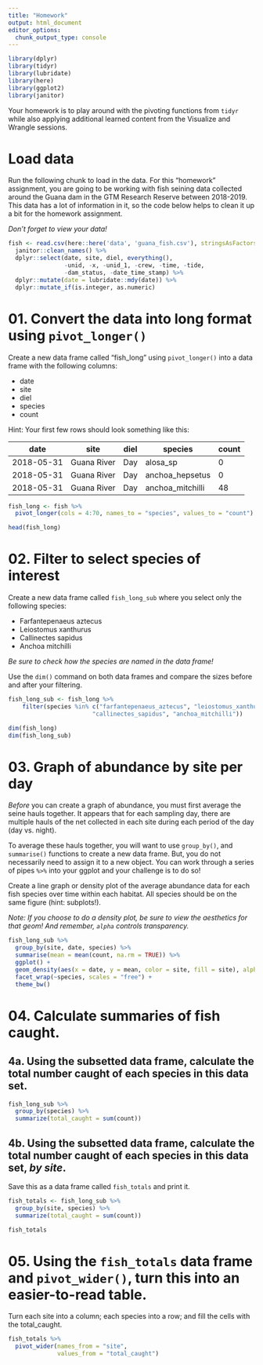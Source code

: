 ```yaml
---
title: "Homework"
output: html_document
editor_options: 
  chunk_output_type: console
---
```


```r
library(dplyr)
library(tidyr)
library(lubridate)
library(here)
library(ggplot2)
library(janitor)
```

Your homework is to play around with the pivoting functions from `tidyr` while also applying additional learned content from the Visualize and Wrangle sessions.

# Load data 

Run the following chunk to load in the data. For this "homework" assignment, you are going to be working with fish seining data collected around the Guana dam in the GTM Research Reserve between 2018-2019. This data has a lot of information in it, so the code below helps to clean it up a bit for the homework assignment.

*Don't forget to view your data!*

```r
fish <- read.csv(here::here('data', 'guana_fish.csv'), stringsAsFactors = FALSE) %>% 
  janitor::clean_names() %>% 
  dplyr::select(date, site, diel, everything(), 
                -unid, -x, -unid_1, -crew, -time, -tide,
                -dam_status, -date_time_stamp) %>%
  dplyr::mutate(date = lubridate::mdy(date)) %>% 
  dplyr::mutate_if(is.integer, as.numeric)
```

# 01. Convert the data into long format using `pivot_longer()`

Create a new data frame called "fish_long" using `pivot_longer()` into a data frame with the following columns:

+  date
+  site
+  diel
+  species
+  count  


Hint: Your first few rows should look something like this:  

date        | site         | diel  | species            | count  
------------|--------------|-------|--------------------|------
2018-05-31  | Guana River  | Day   | alosa_sp           | 0
2018-05-31  | Guana River  | Day   | anchoa_hepsetus    | 0
2018-05-31  | Guana River  | Day   | anchoa_mitchilli   | 48


```r
fish_long <- fish %>% 
  pivot_longer(cols = 4:70, names_to = "species", values_to = "count")

head(fish_long)
```

# 02. Filter to select species of interest

Create a new data frame called `fish_long_sub` where you select only the following species:

+  Farfantepenaeus aztecus
+  Leiostomus xanthurus
+  Callinectes sapidus
+  Anchoa mitchilli  

*Be sure to check how the species are named in the data frame!*  

Use the `dim()` command on both data frames and compare the sizes before and after your filtering.  

```r
fish_long_sub <- fish_long %>% 
    filter(species %in% c("farfantepenaeus_aztecus", "leiostomus_xanthurus", 
                        "callinectes_sapidus", "anchoa_mitchilli")) 

dim(fish_long)
dim(fish_long_sub)
```

# 03. Graph of abundance by site per day

*Before* you can create a graph of abundance, you must first average the seine hauls together. It appears that for each sampling day, there are multiple hauls of the net collected in each site during each period of the day (day vs. night). 

To average these hauls together, you will want to use `group_by()`, and `summarise()` functions to create a new data frame. But, you do not necessarily need to assign it to a new object. You can work through a series of pipes ` %>% ` into your ggplot and your challenge is to do so!

Create a line graph or density plot of the average abundance data for each fish species over time within each habitat. All species should be on the same figure (hint: subplots!). 

*Note: If you choose to do a density plot, be sure to view the aesthetics for that geom! And remember, `alpha` controls transparency.*


```r
fish_long_sub %>% 
  group_by(site, date, species) %>%
  summarise(mean = mean(count, na.rm = TRUE)) %>%
  ggplot() +
  geom_density(aes(x = date, y = mean, color = site, fill = site), alpha = 0.3, stat = "identity") +
  facet_wrap(~species, scales = "free") +
  theme_bw()
```


# 04. Calculate summaries of fish caught.  

##  4a. Using the subsetted data frame, calculate the total number caught of each species in this data set.  

```r
fish_long_sub %>% 
  group_by(species) %>% 
  summarize(total_caught = sum(count))
```


##  4b. Using the subsetted data frame, calculate the total number caught of each species in this data set, *by site*.  

Save this as a data frame called `fish_totals` and print it.  

```r
fish_totals <- fish_long_sub %>% 
  group_by(site, species) %>% 
  summarize(total_caught = sum(count))

fish_totals
```


# 05. Using the `fish_totals` data frame and `pivot_wider()`, turn this into an easier-to-read table.  

Turn each site into a column; each species into a row; and fill the cells with the total_caught.  

```r
fish_totals %>% 
  pivot_wider(names_from = "site",
              values_from = "total_caught")
```

